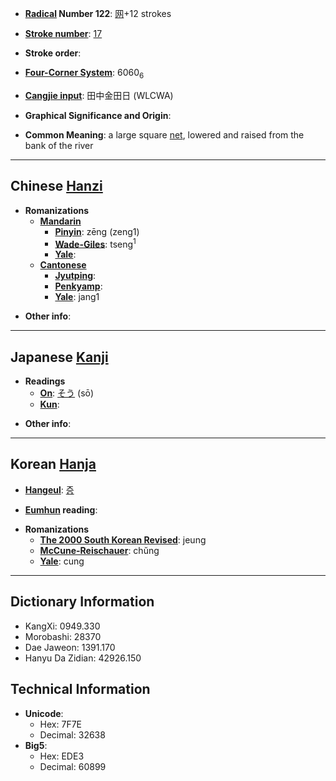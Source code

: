 * '''[[Wiktionary:Chinese radical index| Radical]] Number 122''': [[Wiktionary:Chinese radical index 网|网]]+12 strokes

* '''[[Wiktionary:Chinese total strokes index|Stroke number]]''': [[Wiktionary:Chinese total strokes index 17|17]]

* '''Stroke order''': 

* '''[[Wiktionary:Chinese four corner index|Four-Corner System]]''': 6060<sub>6</sub>

* '''[[Wiktionary:Chinese Cangjie index|Cangjie input]]''': 田中金田日 (WLCWA)

* '''Graphical Significance and Origin''': 

* '''Common Meaning''': a large square [[net]], lowered and raised from the bank of the river

----

== Chinese [[Hanzi]] ==

* '''Romanizations'''
** '''[[Mandarin]]'''
*** '''[[Pinyin]]''': zēng (zeng1)
*** '''[[Wade-Giles]]''': tseng<sup>1</sup>
*** '''[[Yale]]''': 
** '''[[Cantonese]]'''
*** '''[[Jyutping]]''':
*** '''[[Penkyamp]]''': 
*** '''[[Yale]]''': jang1

* '''Other info''': 

----

== Japanese [[Kanji]] ==

* '''Readings'''
** '''[[On]]''': [[そう]] (sō)
** '''[[Kun]]''': 

* '''Other info''':  

----

== Korean [[Hanja]] ==

* '''[[Hangeul]]''': [[증]]

* '''[[Eumhun]] reading''': 

* '''Romanizations'''
** '''[[The 2000 South Korean Revised Romanization|The 2000 South Korean Revised]]''': jeung
** '''[[McCune-Reischauer]]''': chŭng
** '''[[Yale]]''': cung

----

== Dictionary Information ==

* KangXi: 0949.330
* Morobashi: 28370
* Dae Jaweon: 1391.170
* Hanyu Da Zidian: 42926.150

== Technical Information ==

* '''Unicode''':
** Hex: 7F7E
** Decimal: 32638
* '''Big5''':
** Hex: EDE3
** Decimal: 60899